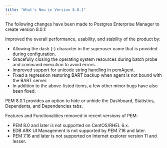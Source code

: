 ```yaml
---
title: "What's New in Version 8.0.1"
---
```


The following changes have been made to Postgres Enterprise Manager to create version 8.0.1:

Improved the overall performance, usability, and stability of the product by:

-   Allowing the dash (-) character in the superuser name that is provided during configuration.
-   Gracefully closing the operating system resources during batch probe and command execution to avoid errors.
-   Improved support for unicode string handling in pemAgent.
-   Fixed a regression restoring BART backup when agent is not bound with the BART server.
-   In addition to the above-listed items, a few other minor bugs have also been fixed.

PEM 8.0.1 provides an option to hide or unhide the Dashboard, Statistics, Dependents, and Dependencies tabs.

Features and Functionalities removed in recent versions of PEM:

-   PEM 8.0 and later is not supported on CentOS/RHEL 6.x.
-   EDB ARK UI Management is not supported by PEM 7.16 and later.
-   PEM 7.16 and later is not supported on Internet explorer version 11 and lesser.
